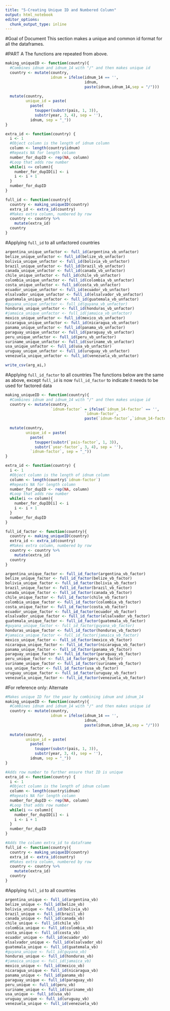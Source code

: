 ```yaml
---
title: "5-Creating Unique ID and Numbered Column"
output: html_notebook
editor_options: 
  chunk_output_type: inline
---
```

#Goal of Document
This section makes a unique and common id format for all the dataframes.

#PART A
The functions are repeated from above.
```r
making_uniqueID <- function(country){
  #Combines idnum and idnum_14 with "/" and then makes unique id
  country <- mutate(country,
                    idnum = ifelse(idnum_14 == '',
                                   idnum,
                                   paste(idnum,idnum_14,sep = "/")))
  
  mutate(country,
         unique_id = paste(
           paste(
             toupper(substr(pais, 1, 3)),
             substr(year, 3, 4), sep = ''),
           idnum, sep = "_"))
}

extra_id <- function(country) {
  i <- 1
  #Object column is the length of idnum column
  column <- length(country$idnum)
  #Repeats NA for length column
  number_for_dupID <- rep(NA, column)
  #Loop that adds row number
  while(i <= column){
    number_for_dupID[i] <- i
    i <- i + 1
  }
  number_for_dupID
}

full_id <- function(country){
  country <- making_uniqueID(country)
  extra_id <- extra_id(country)
  #Makes extra column, numbered by row
  country <- country %>%
    mutate(extra_id)
  country
}
```

#Applying `full_id` to all unfactored countries
```r
argentina_unique_unfactor <- full_id(argentina_vb_unfactor)
belize_unique_unfactor <- full_id(belize_vb_unfactor)
bolivia_unique_unfactor <- full_id(bolivia_vb_unfactor)
brazil_unique_unfactor <- full_id(brazil_vb_unfactor)
canada_unique_unfactor <- full_id(canada_vb_unfactor)
chile_unique_unfactor <- full_id(chile_vb_unfactor)
colombia_unique_unfactor <- full_id(colombia_vb_unfactor)
costa_unique_unfactor <- full_id(costa_vb_unfactor)
ecuador_unique_unfactor <- full_id(ecuador_vb_unfactor)
elsalvador_unique_unfactor <- full_id(elsalvador_vb_unfactor)
guatemala_unique_unfactor <- full_id(guatemala_vb_unfactor)
#guyana_unique_unfactor <- full_id(guyana_vb_unfactor)
honduras_unique_unfactor <- full_id(honduras_vb_unfactor)
#jamaica_unique_unfactor <- full_id(jamaica_vb_unfactor)
mexico_unique_unfactor <- full_id(mexico_vb_unfactor)
nicaragua_unique_unfactor <- full_id(nicaragua_vb_unfactor)
panama_unique_unfactor <- full_id(panama_vb_unfactor)
paraguay_unique_unfactor <- full_id(paraguay_vb_unfactor)
peru_unique_unfactor <- full_id(peru_vb_unfactor)
suriname_unique_unfactor <- full_id(suriname_vb_unfactor)
usa_unique_unfactor <- full_id(usa_vb_unfactor)
uruguay_unique_unfactor <- full_id(uruguay_vb_unfactor)
venezuela_unique_unfactor <- full_id(venezuela_vb_unfactor)
```

```r
write_csv(arg_ai,)
```

#Applying `full_id_factor` to all countries
The functions below are the same as above, except `full_id` is now `full_id_factor` to indicate it needs to be used for factored data
```r
making_uniqueID <- function(country){
  #Combines idnum and idnum_14 with "/" and then makes unique id
  country <- mutate(country,
                    `idnum-factor` = ifelse(`idnum_14-factor` == '',
                                   `idnum-factor`,
                                   paste(`idnum-factor`,`idnum_14-factor`, sep = "/")))
  
  mutate(country,
         unique_id = paste(
           paste(
             toupper(substr(`pais-factor`, 1, 3)),
             substr(`year-factor`, 3, 4), sep = ''),
           `idnum-factor`, sep = "_"))
}

extra_id <- function(country) {
  i <- 1
  #Object column is the length of idnum column
  column <- length(country$`idnum-factor`)
  #Repeats NA for length column
  number_for_dupID <- rep(NA, column)
  #Loop that adds row number
  while(i <= column){
    number_for_dupID[i] <- i
    i <- i + 1
  }
  number_for_dupID
}

full_id_factor <- function(country){
  country <- making_uniqueID(country)
  extra_id <- extra_id(country)
  #Makes extra column, numbered by row
  country <- country %>%
    mutate(extra_id)
  country
}
```

```r
argentina_unique_factor <- full_id_factor(argentina_vb_factor)
belize_unique_factor <- full_id_factor(belize_vb_factor)
bolivia_unique_factor <- full_id_factor(bolivia_vb_factor)
brazil_unique_factor <- full_id_factor(brazil_vb_factor)
canada_unique_factor <- full_id_factor(canada_vb_factor)
chile_unique_factor <- full_id_factor(chile_vb_factor)
colombia_unique_factor <- full_id_factor(colombia_vb_factor)
costa_unique_factor <- full_id_factor(costa_vb_factor)
ecuador_unique_factor <- full_id_factor(ecuador_vb_factor)
elsalvador_unique_factor <- full_id_factor(elsalvador_vb_factor)
guatemala_unique_factor <- full_id_factor(guatemala_vb_factor)
#guyana_unique_factor <- full_id_factor(guyana_vb_factor)
honduras_unique_factor <- full_id_factor(honduras_vb_factor)
#jamaica_unique_factor <- full_id_factor(jamaica_vb_factor)
mexico_unique_factor <- full_id_factor(mexico_vb_factor)
nicaragua_unique_factor <- full_id_factor(nicaragua_vb_factor)
panama_unique_factor <- full_id_factor(panama_vb_factor)
paraguay_unique_factor <- full_id_factor(paraguay_vb_factor)
peru_unique_factor <- full_id_factor(peru_vb_factor)
suriname_unique_factor <- full_id_factor(suriname_vb_factor)
usa_unique_factor <- full_id_factor(usa_vb_factor)
uruguay_unique_factor <- full_id_factor(uruguay_vb_factor)
venezuela_unique_factor <- full_id_factor(venezuela_vb_factor)
```






#For reference only: Alternate
```r
#Makes unique ID for the year by combining idnum and idnum_14
making_uniqueID <- function(country){
  #Combines idnum and idnum_14 with "/" and then makes unique id
  country <- mutate(country,
                    idnum = ifelse(idnum_14 == '',
                                   idnum,
                                   paste(idnum,idnum_14,sep = "/")))
  
  mutate(country,
         unique_id = paste(
           paste(
             toupper(substr(pais, 1, 3)),
             substr(year, 3, 4), sep = ''),
           idnum, sep = "_"))
}

#Adds row number to further ensure that ID is unique
extra_id <- function(country) {
  i <- 1
  #Object column is the length of idnum column
  column <- length(country$idnum)
  #Repeats NA for length column
  number_for_dupID <- rep(NA, column)
  #Loop that adds row number
  while(i <= column){
    number_for_dupID[i] <- i
    i <- i + 1
  }
  number_for_dupID
}

#Adds the column extra_id to dataframe
full_id <- function(country){
  country <- making_uniqueID(country)
  extra_id <- extra_id(country)
  #Makes extra column, numbered by row
  country <- country %>%
    mutate(extra_id)
  country
}
```


#Applying `full_id` to all countries
```r
argentina_unique <- full_id(argentina_vb)
belize_unique <- full_id(belize_vb)
bolivia_unique <- full_id(bolivia_vb)
brazil_unique <- full_id(brazil_vb)
canada_unique <- full_id(canada_vb)
chile_unique <- full_id(chile_vb)
colombia_unique <- full_id(colombia_vb)
costa_unique <- full_id(costa_vb)
ecuador_unique <- full_id(ecuador_vb)
elsalvador_unique <- full_id(elsalvador_vb)
guatemala_unique <- full_id(guatemala_vb)
#guyana_unique <- full_id(guyana_vb)
honduras_unique <- full_id(honduras_vb)
#jamaica_unique <- full_id(jamaica_vb)
mexico_unique <- full_id(mexico_vb)
nicaragua_unique <- full_id(nicaragua_vb)
panama_unique <- full_id(panama_vb)
paraguay_unique <- full_id(paraguay_vb)
peru_unique <- full_id(peru_vb)
suriname_unique <- full_id(suriname_vb)
usa_unique <- full_id(usa_vb)
uruguay_unique <- full_id(uruguay_vb)
venezuela_unique <- full_id(venezuela_vb)
```


